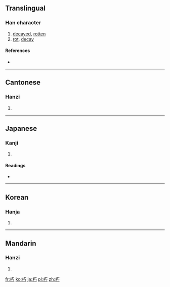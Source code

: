 ==Translingual==

===Han character===
{{Han char|rn=75|rad=木|as=02|sn=6|four=4192<sub>7</sub>|canj=木一女尸 (DMVS)}}

# [[decayed]], [[rotten]]
# [[rot]], [[decay]]

====References====
* {{Han ref|kx=0510.160|dkj=14439|dj=0894.140|hdz=21153.040|uh=673D|ud=26429|bh=A6B4|bd=42676}}

----

==Cantonese==

===Hanzi===
{{yue-hanzi|jyut=|y=nau2, yau2}}

# {{defn|Cantonese|sort=木02}}

----

==Japanese==

===Kanji===
{{ja-kanji|grade=c|rs=木02}}

# {{defn|Japanese|sort=木02}}

====Readings====
* {{ja-readings|on=[[きゅう]] (kyū)|kun=[[くちる]] (kuchiru)}}

----

==Korean==

===Hanja===
{{ko-hanja|hangeul=후|eumhun=|rv=hu|mr=hu|y=hwu}}

# {{defn|Korean|sort=木02}}

----

==Mandarin==

===Hanzi===
{{cmn-hanzi|pin=[[xiǔ]] ([[xiu3]])|wg=hsiu<sup>3</sup>}}

# {{defn|Mandarin|sort=木02}}

[[fr:朽]]
[[ko:朽]]
[[ja:朽]]
[[pl:朽]]
[[zh:朽]]